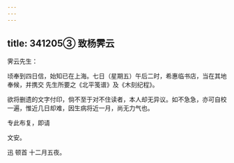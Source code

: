 ```yaml
---
---
---
```

title: 341205③ 致杨霁云
---




霁云先生：

顷奉到四日信，始知已在上海。七日（星期五）午后二时，希惠临书店，当在其地奉候，并携交 先生所要之《北平笺谱》及《木刻纪程》。

欲将删遗的文字付印，倘不至于对不住读者，本人却无异议。如不急急，亦可自校一遍，惟近几日却难，因生病将近一月，尚无力气也。

专此布复，即请

文安。

迅 顿首 十二月五夜。